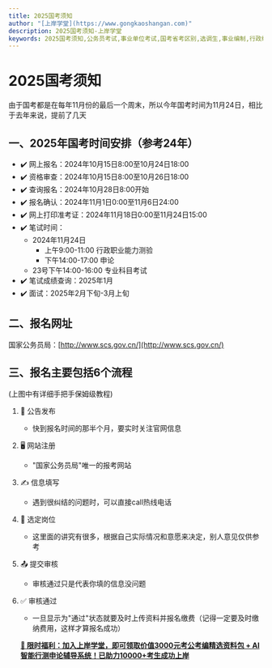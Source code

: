 ```yaml
---
title: 2025国考须知
author: "[上岸学堂](https://www.gongkaoshangan.com)"
description: 2025国考须知-上岸学堂
keywords: 2025国考须知,公务员考试,事业单位考试,国考省考区别,选调生,事业编制,行政编制,公务员待遇,事业编待遇,考编难度,上岸学堂
---
```


# 2025国考须知

由于国考都是在每年11月份的最后一个周末，所以今年国考时间为11月24日，相比于去年来说，提前了几天

## 一、2025年国考时间安排（参考24年）

- ✔️ 网上报名：2024年10月15日8:00至10月24日18:00
- ✔️ 资格审查：2024年10月15日8:00至10月26日18:00
- ✔️ 查询报名：2024年10月28日8:00开始
- ✔️ 报名确认：2024年11月1日0:00至11月6日24:00
- ✔️ 网上打印准考证：2024年11月18日0:00至11月24日15:00
- ✔️ 笔试时间：
  - 2024年11月24日
    - 上午9:00-11:00  行政职业能力测验
    - 下午14:00-17:00  申论
  - 23号下午14:00-16:00  专业科目考试
- ✔️ 笔试成绩查询：2025年1月
- ✔️ 面试：2025年2月下旬-3月上旬

## 二、报名网址

国家公务员局：[http://www.scs.gov.cn/](http://www.scs.gov.cn/)

## 三、报名主要包括6个流程

(上图中有详细手把手保姆级教程)

1. 📢 公告发布
   - 快到报名时间的那半个月，要实时关注官网信息

2. 🖥️ 网站注册
   - "国家公务员局"唯一的报考网站

3. ✍️ 信息填写
   - 遇到很纠结的问题时，可以直接call热线电话

4. 🎯 选定岗位
   - 这里面的讲究有很多，根据自己实际情况和意愿来决定，别人意见仅供参考

5. 📤 提交审核
   - 审核通过只是代表你填的信息没问题

6. ✅ 审核通过
   - 一旦显示为"通过"状态就要及时上传资料并报名缴费（记得一定要及时缴纳费用，这样才算报名成功）

   **[🎁 限时福利：加入上岸学堂，即可领取价值3000元考公考编精选资料包 + AI智能行测申论辅导系统！已助力10000+考生成功上岸](https://note.gongkaoshangan.com)**